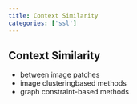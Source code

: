 ```yaml
---
title: Context Similarity
categories: ['ssl']
---
```


## Context Similarity
- between image patches 
- image clusteringbased methods 
- graph constraint-based methods




